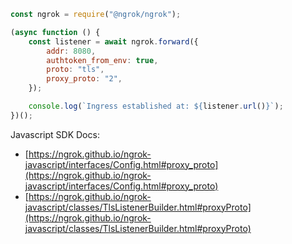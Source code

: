 ```jsx
const ngrok = require("@ngrok/ngrok");

(async function () {
	const listener = await ngrok.forward({
		addr: 8080,
		authtoken_from_env: true,
		proto: "tls",
		proxy_proto: "2",
	});

	console.log(`Ingress established at: ${listener.url()}`);
})();
```

Javascript SDK Docs:

- [https://ngrok.github.io/ngrok-javascript/interfaces/Config.html#proxy_proto](https://ngrok.github.io/ngrok-javascript/interfaces/Config.html#proxy_proto)
- [https://ngrok.github.io/ngrok-javascript/classes/TlsListenerBuilder.html#proxyProto](https://ngrok.github.io/ngrok-javascript/classes/TlsListenerBuilder.html#proxyProto)

